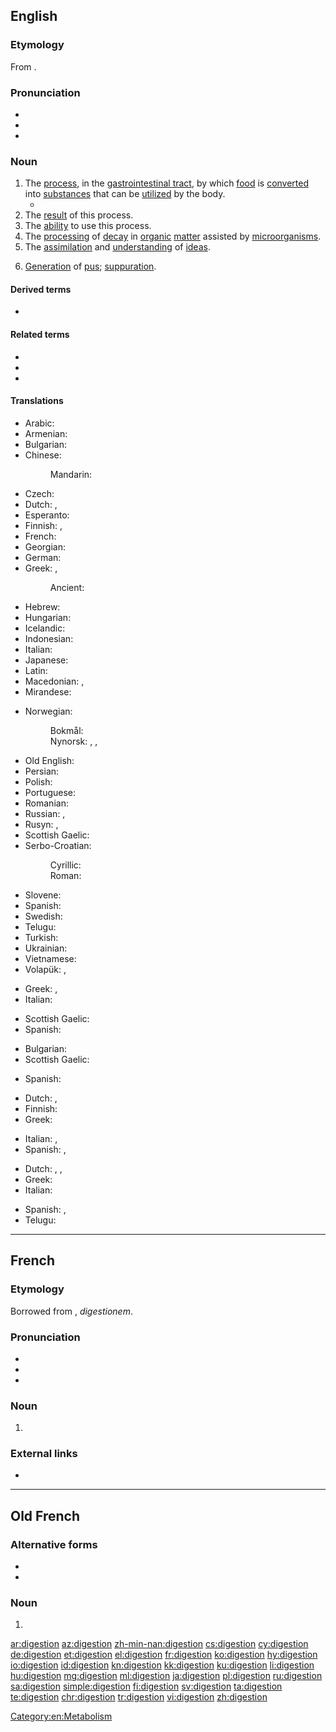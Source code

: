 {{also|digestión}}
==English==
{{wikipedia}}

===Etymology===
From {{etyl|fro|en}} {{m|fro|digestion}}.

===Pronunciation===
* {{IPA|/daɪˈdʒɛstʃən/|/dɨˈdʒɛstʃən/|lang=en}}
* {{audio|en-us-digestion.ogg|Audio (US)|lang=en}}
* {{rhymes|ɛstʃən|lang=en}}

===Noun===
{{en-noun|~}}

# The [[process]], in the [[gastrointestinal tract]], by which [[food]] is [[convert]]ed into [[substance]]s that can be [[utilize]]d by the body.
#* {{quote-magazine|date=2013-06-29|volume=407|issue=8842|page=72-3|magazine={{w|The Economist}}
|title=[http://www.economist.com/news/international/science-and-technology/21580133-how-microbes-promote-liver-cancer-overweight-punch-gut A punch in the gut]
|passage=Mostly, the microbiome is beneficial. It helps with '''digestion''' and enables people to extract a lot more calories from their food than would otherwise be possible. Research over the past few years, however, has implicated it in diseases from atherosclerosis to asthma to autism.}}
# The [[result]] of this process.
# The [[ability]] to use this process.
# The [[processing]] of [[decay]] in [[organic]] [[matter]] assisted by [[microorganism]]s.
# The [[assimilation]] and [[understanding]] of [[idea]]s.
# {{lb|en|medicine|archaic}} [[generation|Generation]] of [[pus]]; [[suppuration]].

====Derived terms====
* {{l|en|predigestion}}

====Related terms====
* {{l|en|digest}}
* {{l|en|digester}}
* {{l|en|digestible}}

====Translations====
{{trans-top|process in gastrointestinal tract}}
* Arabic: {{t|ar|هَضْم|m}}
* Armenian: {{t+|hy|մարսողություն}}
* Bulgarian: {{t|bg|храносмилане|n|sc=Cyrl}}
* Chinese:
*: Mandarin: {{t+|cmn|消化|tr=xiāohuà|sc=Hani}}
* Czech: {{t|cs|trávení|n}}
* Dutch: {{t+|nl|spijsvertering|f}}, {{t|nl|vertering|f}}
* Esperanto: {{t|eo|digesto}}
* Finnish: {{t+|fi|ruoansulatus}}, {{qualifier|alt. spelling:}} {{t|fi|ruuansulatus}}
* French: {{t+|fr|digestion|f}}
* Georgian: {{t|ka|მონელება}}
* German: {{t+|de|Verdauung|f}}
* Greek: {{t+|el|πέψη|f}}, {{t+|el|χώνεψη|f}}
*: Ancient: {{t|grc|πέψις|f}}
* Hebrew: {{t|he|עיכול|m|tr=ikúl|sc=Hebr}}
* Hungarian: {{t+|hu|emésztés}}
* Icelandic: {{t+|is|melting|f}}
* Indonesian: {{t+|id|pencernaan}}
* Italian: {{t+|it|digestione|f}}
* Japanese: {{t+|ja|消化|tr=しょうか, shōka}}
* Latin: {{t|la|digestio|f}}
* Macedonian: {{t|mk|варење|n|tr=varenje|sc=Cyrl}}, {{t|mk|дигестија|f|tr=digestija|sc=Cyrl}}
* Mirandese: {{t|mwl|digeston}}
{{trans-mid}}
* Norwegian:
*: Bokmål: {{t|nb|fordøyelse|m}}
*: Nynorsk: {{t|nn|fordøying|f}}, {{t|nn|melting|f}}, {{t|nn|matmelting|f}}
* Old English: {{t|ang|meltung|f}}
* Persian: {{t+|fa|هضم|tr=hazm}}
* Polish: {{t+|pl|trawienie|n}}
* Portuguese: {{t+|pt|digestão|f}}
* Romanian: {{t+|ro|digestie}}
* Russian: {{t+|ru|пищеваре́ние|n}}, {{t+|ru|переварива́ние|n}}
* Rusyn: {{t|rue|травлїня|n|tr=travljinja}}, {{t|rue|діґесція|f|tr=digesсija}}
* Scottish Gaelic: {{t|gd|meirbheadh|m}}
* Serbo-Croatian:
*: Cyrillic: {{t|sh|варење|n|sc=Cyrl}}
*: Roman: {{t+|sh|varenje|n|sc=Latn}}
* Slovene: {{t+|sl|prebava|f}}
* Spanish: {{t+|es|digestión|f}}
* Swedish: {{t+|sv|matsmältning|c}}
* Telugu: {{t+|te|జీర్ణము|sc=Telu}}
* Turkish: {{t+|tr|sindirim}}
* Ukrainian: {{t|uk|травлення|n|tr=trávlennja|sc=Cyrl}}
* Vietnamese: {{t|vi|hệ tiêu hóa}}
* Volapük: {{t+|vo|dicet}}, {{t|vo|dicetam}}
{{trans-bottom}}

{{trans-top|result of this process}}
* Greek: {{t+|el|πέψη|f}}, {{t+|el|χώνεψη|f}}
* Italian: {{t+|it|digestione|f}}
{{trans-mid}}
* Scottish Gaelic: {{t|gd|meirbheadh|m}}
* Spanish: {{t+|es|digestión|f}}
{{trans-bottom}}

{{trans-top|ability to use this process}}
* Bulgarian: {{t|bg|храносмилане|n|sc=Cyrl}}
* Scottish Gaelic: {{t|gd|meirbheadh|m}}
{{trans-mid}}
* Spanish: {{t+|es|digestión|f}}
{{trans-bottom}}

{{trans-top|processing of decay in organic matter assisted by microorganisms}}
* Dutch: {{t|nl|vertering|f}}, {{t+|nl|verteren|n}}
* Finnish: {{t+|fi|hajottaminen}}
* Greek: {{t+|el|αποσύνθεση|f}}
{{trans-mid}}
* Italian: {{t+|it|decomposizione|f}}, {{t+|it|digestione|f}}
* Spanish: {{t+|es|descomposición|f}}, {{t+|es|putrefacción|f}}
{{trans-bottom}}

{{trans-top|assimilation and understanding of ideas}}
* Dutch: {{t+|nl|verwerven|n}}, {{t+|nl|verwerving|f}}, {{t+|nl|assimilatie|f}}
* Greek: {{t+|el|αφομοίωση|f}}
* Italian: {{t+|it|assimilazione|f}}
{{trans-mid}}
* Spanish: {{t+|es|digestión|f}}, {{t+|es|asimilación|f}}
* Telugu: {{t|te|హరాయించుకొను|sc=Telu}}
{{trans-bottom}}

[[Category:en:Metabolism]]

----

==French==

===Etymology===
Borrowed from {{etyl|la|fr}} {{m|la|digestio}}, ''digestionem''.

===Pronunciation===
* {{IPA|/diʒɛstjɔ̃/|lang=fr}}
* {{audio|Fr-digestion.ogg|Audio|lang=fr}}
* {{rhymes|jɔ̃|lang=fr}}

===Noun===
{{fr-noun|f}}

# {{l|en|digestion}}

===External links===
* {{R:TLFi}}

----

==Old French==

===Alternative forms===
* {{l|fro|digestioun}}
* {{l|fro|digestiun}}

===Noun===
{{fro-noun|f}}

# {{l|en|digestion}}

[[ar:digestion]]
[[az:digestion]]
[[zh-min-nan:digestion]]
[[cs:digestion]]
[[cy:digestion]]
[[de:digestion]]
[[et:digestion]]
[[el:digestion]]
[[fr:digestion]]
[[ko:digestion]]
[[hy:digestion]]
[[io:digestion]]
[[id:digestion]]
[[kn:digestion]]
[[kk:digestion]]
[[ku:digestion]]
[[li:digestion]]
[[hu:digestion]]
[[mg:digestion]]
[[ml:digestion]]
[[ja:digestion]]
[[pl:digestion]]
[[ru:digestion]]
[[sa:digestion]]
[[simple:digestion]]
[[fi:digestion]]
[[sv:digestion]]
[[ta:digestion]]
[[te:digestion]]
[[chr:digestion]]
[[tr:digestion]]
[[vi:digestion]]
[[zh:digestion]]